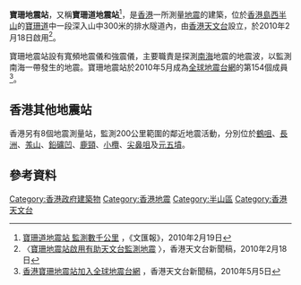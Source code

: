 '''寶珊地震站'''，又稱'''寶珊道地震站'''<ref>[http://paper.wenweipo.com/2010/02/19/HK1002190004.htm 寶珊道地震站 監測數千公里] {{Wayback|url=http://paper.wenweipo.com/2010/02/19/HK1002190004.htm |date=20140424232042 }}，《文匯報》，2010年2月19日</ref>，是[[香港|香港]]一所測量[[地震|地震]]的建築，位於[[香港島|香港島]][[西半山|西半山]]的[[寶珊道|寶珊道]]中一段深入山中300米的排水隧道內，由[[香港天文台|香港天文台]]設立，於2010年2月18日啟用<ref>〈[http://www.hko.gov.hk/press/D4/pre20100218c_uc.htm 寶珊地震站啟用有助天文台監測地震] {{Wayback|url=http://www.hko.gov.hk/press/D4/pre20100218c_uc.htm |date=20191026083921 }}〉，香港天文台新聞稿，2010年2月18日</ref>。

寶珊地震站設有寬頻地震儀和強震儀，主要職責是探測[[南海|南海]]地震的地震波，以監測南海一帶發生的地震。寶珊地震站於2010年5月成為[[全球地震台網|全球地震台網]]的第154個成員<ref>[http://www.weather.gov.hk/whatsnew/d2/wis20100504_c.htm 香港寶珊地震站加入全球地震台網] {{Wayback|url=http://www.weather.gov.hk/whatsnew/d2/wis20100504_c.htm |date=20111219231237 }}，香港天文台新聞稿，2010年5月5日</ref>。

==香港其他地震站==
香港另有8個地震測量站，監測200公里範圍的鄰近地震活動，分別位於[[鶴咀|鶴咀]]、[[長洲_(香港)|長洲]]、[[羗山|羗山]]、[[鉛礦凹|鉛礦凹]]、[[鹿頸|鹿頸]]、[[小欖|小欖]]、[[尖鼻咀|尖鼻咀]]及[[元五墳|元五墳]]。 

==參考資料==
{{reflist}}
{{香港天文台短週期地震台網}}

[[Category:香港政府建築物|Category:香港政府建築物]]
[[Category:香港地震|Category:香港地震]]
[[Category:半山區|Category:半山區]]
[[Category:香港天文台|Category:香港天文台]]